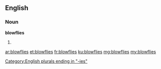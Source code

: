 ==English==

===Noun===
'''blowflies'''

# {{plural of|blowfly}}

[[Category:English plurals ending in "-ies"]]

[[ar:blowflies]]
[[et:blowflies]]
[[fr:blowflies]]
[[ku:blowflies]]
[[mg:blowflies]]
[[my:blowflies]]